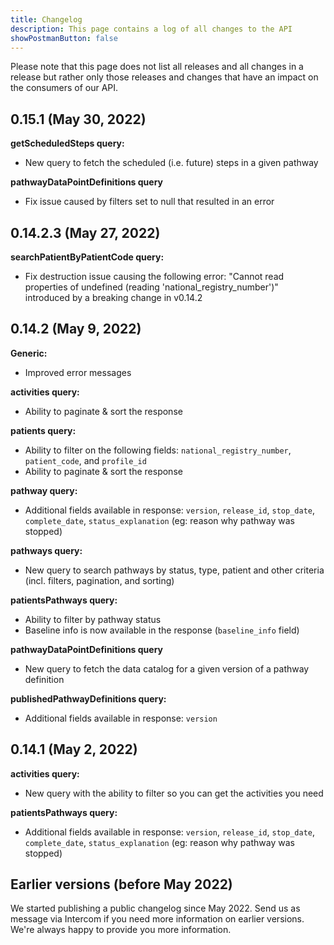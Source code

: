 ```yaml
---
title: Changelog
description: This page contains a log of all changes to the API
showPostmanButton: false
---
```


Please note that this page does not list all releases and all changes in a release but rather only those releases and changes that have an impact on the consumers of our API.

## 0.15.1 (May 30, 2022)

**getScheduledSteps query:**

- New query to fetch the scheduled (i.e. future) steps in a given pathway

**pathwayDataPointDefinitions query**

- Fix issue caused by filters set to null that resulted in an error

## 0.14.2.3 (May 27, 2022)

**searchPatientByPatientCode query:**

- Fix destruction issue causing the following error: "Cannot read properties of undefined (reading 'national_registry_number')" introduced by a breaking change in v0.14.2

## 0.14.2 (May 9, 2022)

**Generic:**

- Improved error messages

**activities query:**

- Ability to paginate & sort the response

**patients query:**

- Ability to filter on the following fields: `national_registry_number`, `patient_code`, and `profile_id`
- Ability to paginate & sort the response

**pathway query:**

- Additional fields available in response: `version`, `release_id`, `stop_date`, `complete_date`, `status_explanation` (eg: reason why pathway was stopped)

**pathways query:**

- New query to search pathways by status, type, patient and other criteria (incl. filters, pagination, and sorting)

**patientsPathways query:**

- Ability to filter by pathway status
- Baseline info is now available in the response (`baseline_info` field)

**pathwayDataPointDefinitions query**

- New query to fetch the data catalog for a given version of a pathway definition

**publishedPathwayDefinitions query:**

- Additional fields available in response: `version`

## 0.14.1 (May 2, 2022)

**activities query:**

- New query with the ability to filter so you can get the activities you need

**patientsPathways query:**

- Additional fields available in response: `version`, `release_id`, `stop_date`, `complete_date`, `status_explanation` (eg: reason why pathway was stopped)

## Earlier versions (before May 2022)

We started publishing a public changelog since May 2022. Send us as message via Intercom if you need more information on earlier versions. We're always happy to provide you more information.
